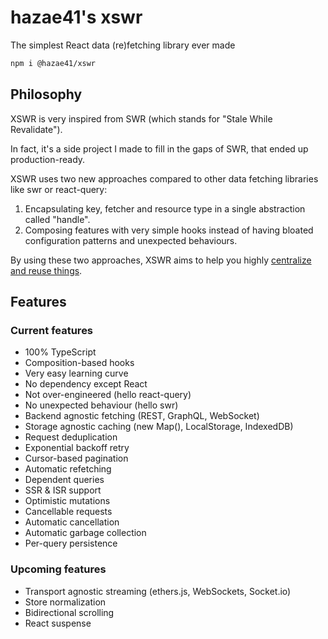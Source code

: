 # hazae41's xswr

The simplest React data (re)fetching library ever made

```bash
npm i @hazae41/xswr
```

## Philosophy

XSWR is very inspired from SWR (which stands for "Stale While Revalidate").

In fact, it's a side project I made to fill in the gaps of SWR, that ended up production-ready.

XSWR uses two new approaches compared to other data fetching libraries like swr or react-query:
1) Encapsulating key, fetcher and resource type in a single abstraction called "handle".
2) Composing features with very simple hooks instead of having bloated configuration patterns and unexpected behaviours.

By using these two approaches, XSWR aims to help you highly [centralize and reuse things](/patterns/centralization).

## Features

### Current features 

- 100% TypeScript
- Composition-based hooks
- Very easy learning curve
- No dependency except React
- Not over-engineered (hello react-query)
- No unexpected behaviour (hello swr)
- Backend agnostic fetching (REST, GraphQL, WebSocket)
- Storage agnostic caching (new Map(), LocalStorage, IndexedDB)
- Request deduplication
- Exponential backoff retry
- Cursor-based pagination
- Automatic refetching
- Dependent queries
- SSR & ISR support
- Optimistic mutations
- Cancellable requests
- Automatic cancellation
- Automatic garbage collection
- Per-query persistence

### Upcoming features

- Transport agnostic streaming (ethers.js, WebSockets, Socket.io)
- Store normalization
- Bidirectional scrolling
- React suspense